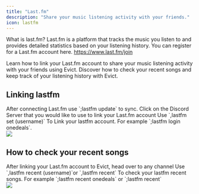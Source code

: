 ```yaml
---
title: "Last.fm"
description: "Share your music listening activity with your friends."
icon: lastfm
---
```


<Tip>What is last.fm? Last.fm is a platform that tracks the music you listen to and provides detailed statistics based on your listening history. You can register for a Last.fm account here. https://www.last.fm/join</Tip>

<CardGroup cols={2}>
  <Card title="Setting up Last.fm." icon="plus" href="#linking-lastfm">
    Learn how to link your Last.fm account to share your music listening activity with your friends using Evict.
  </Card>
  <Card title="How to check your recent songs" icon="question" href="#linking-lastfm">
    Discover how to check your recent songs and keep track of your listening history with Evict.
  </Card>
</CardGroup>



## Linking lastfm 

<Note>
  After connecting Last.fm use `;lastfm update` to sync.
</Note>

<Steps>
  <Step title="Head over to your Discord Server">
    Click on the Discord Server that you would like to use to link your Last.fm account
  </Step>
  <Step title="Link your Last.fm account">
  Use `,lastfm set (username)` To Link your lastfm account. For example `;lastfm login onedeals`. 
  <br />
  <Frame caption="Linking lastfm on Evict.">
  <img src="/images/lastfm/lastfm1.gif" />
</Frame>
  </Step>
</Steps>

## How to check your recent songs

<Steps>
  <Step title="After linking Last.fm">
   After linking your Last.fm account to Evict, head over to any channel
  </Step>
  <Step title="View your recent songs">
  Use `,lastfm recent (username)`or `,lastfm recent` To check your lastfm recent songs. For example `;lastfm recent onedeals` or `;lastfm recent`
  <br />
  <Frame caption="Showing recent songs">
  <img src="/images/lastfm/lastfm2.gif" />
</Frame>
  </Step>
</Steps>
